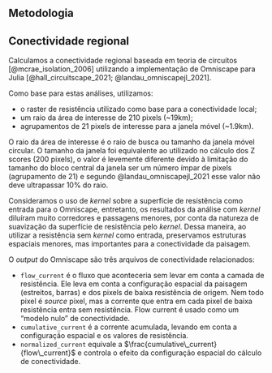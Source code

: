## Metodologia

## Conectividade regional

Calculamos a conectividade regional baseada em teoria de circuitos [@mcrae_isolation_2006] utilizando a implementação de Omniscape para Julia [@hall_circuitscape_2021; @landau_omniscapejl_2021].

Como base para estas análises, utilizamos:

+ o raster de resistência utilizado como base para a conectividade local;
+ um raio da área de interesse de 210 pixels (~19km);
+ agrupamentos de 21 pixels de interesse para a janela móvel (~1.9km).

O raio da área de interesse é o raio de busca ou tamanho da janela móvel circular. O tamanho da janela foi equivalente ao utilizado no cálculo dos Z scores (200 pixels), o valor é levemente diferente devido à limitação do tamanho do bloco central da janela ser um número ímpar de pixels (agrupamento de 21) e segundo @landau_omniscapejl_2021 esse valor não deve ultrapassar 10% do raio.

Consideramos o uso de _kernel_ sobre a superfície de resistência como entrada para o Omniscape, entretanto, os resultados da análise com _kernel_ diluíram muito corredores e passagens menores, por conta da natureza de suavização da superfície de resistência pelo _kernel_. Dessa maneira, ao utilizar a resistência sem _kernel_ como entrada, preservamos estruturas espaciais menores, mas importantes para a conectividade da paisagem.

O _output_ do Omniscape são três arquivos de conectividade relacionados:

+ `flow_current` é o fluxo que aconteceria sem levar em conta a camada de resistência. Ele leva em conta a configuração espacial da paisagem (estreitos, barras) e dos pixels de baixa resistência de origem. Nem todo pixel é _source_ pixel, mas a corrente que entra em cada pixel de baixa resistência entra sem resistência. Flow current é usado como um "modelo nulo" de conectividade.
+ `cumulative_current` é a corrente acumulada, levando em conta a configuração espacial e os valores de resistência.
+ `normalized_current` equivale a $\frac{cumulative\_current}{flow\_current}$
e controla o efeito da configuração espacial do cálculo de conectividade.
